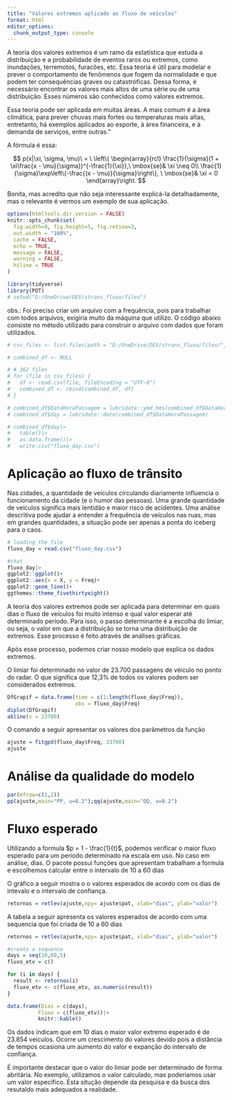 ```yaml
---
title: "Valores extremos aplicado ao fluxo de veículos"
format: html
editor_options: 
  chunk_output_type: console
---
```


A teoria dos valores extremos é um ramo da estatística que estuda a distribuição e a probabilidade de eventos raros ou extremos, como inundações, terremotos, furacões, etc. Essa teoria é útil para modelar e prever o comportamento de fenômenos que fogem da normalidade e que podem ter consequências graves ou catastróficas. Dessa forma, é necessário encontrar os valores mais altos de uma série ou de uma distribuição. Esses números são conhecidos como valores extremos.

Essa teoria pode ser aplicada em muitas áreas. A mais comum é a área climática, para prever chuvas mais fortes ou temperaturas mais altas, entretanto, há exemplos aplicados ao esporte, à área financeira, e à demanda de serviços, entre outras."

A fórmula é essa:

$$
p(x|\xi, \sigma, \mu)\ = \
\left\{ \begin{array}{rcl}
\frac{1}{\sigma}(1 + \xi\frac{x - \mu}{\sigma})^{-\frac{1}{\xi}},\ \mbox{se}& \xi \neq 0\\
\frac{1}{\sigma}\exp\left\{-\frac{(x - \mu)}{\sigma}\right\}, \ \mbox{se}& \xi = 0
\end{array}\right.
$$

Bonita, mas acredito que não seja interessante explicá-la detalhadamente, mas o relevante é vermos um exemplo de sua aplicação.

```r
options(htmltools.dir.version = FALSE)
knitr::opts_chunk$set(
  fig.width=9, fig.height=5, fig.retina=3,
  out.width = "100%",
  cache = FALSE,
  echo = TRUE,
  message = FALSE, 
  warning = FALSE,
  hiline = TRUE
)
```

```r
library(tidyverse)
library(POT)
# setwd("D:/OneDrive/DEV/strans_fluxo/files")
```

obs.: Foi preciso criar um arquivo com a frequência, pois para trabalhar com todos arquivos, exigiria muito da máquina que utilizo. O código abaixo consiste no método utilizado para construir o arquivo com dados que foram utilizados.

```r
# csv_files <- list.files(path = "D:/OneDrive/DEV/strans_fluxo/files/", pattern = "T1113")

# combined_df <- NULL

# # 362 files
# for (file in csv_files) {
#   df <- read.csv(file, fileEncoding = "UTF-8")
#   combined_df <- rbind(combined_df, df)
# }

# combined_df$DataHoraPassagem = lubridate::ymd_hms(combined_df$DataHoraPassagem)
# combined_df$day = lubridate::date(combined_df$DataHoraPassagem)
```

```r
# combined_df$day|>
#   table()|>
#   as.data.frame()|>
#   write.csv("fluxo_day.csv")
```

# Aplicação ao fluxo de trânsito

Nas cidades, a quantidade de veículos circulando diariamente influencia o funcionamento da cidade (e o humor das pessoas). Uma grande quantidade de veículos significa mais lentidão e maior risco de acidentes. Uma análise descritiva pode ajudar a entender a frequência de veículos nas ruas, mas em grandes quantidades, a situação pode ser apenas a ponta do iceberg para o caos.

```r
# loading the file
fluxo_day = read.csv("fluxo_day.csv")
```

```r
#chat
fluxo_day|>
ggplot2::ggplot()+
ggplot2::aes(x = X, y = Freq)+
ggplot2::geom_line()+
ggthemes::theme_fivethirtyeight()
```

A teoria dos valores extremos pode ser aplicada para determinar em quais dias o fluxo de veículos foi muito intenso e qual valor esperar até determinado período. Para isso, o passo determinante é a escolha do limiar, ou seja, o valor em que a distribuição se torna uma distribuição de extremos. Esse processo é feito através de análises gráficas.

Após esse processo, podemos criar nosso modelo que explica os dados extremos.

O limiar foi determinado no valor de 23.700 passagens de véiculo no ponto do radar. O que significa que 12,3% de todos os valores podem ser considerados extremos.

```r
DfGrapif = data.frame(time = c(1:length(fluxo_day$Freq)),
                      obs = fluxo_day$Freq)
diplot(DfGrapif)
abline(v = 23700)
```

O comando a seguir apresentar os valores dos parâmetros da função

```r
ajuste = fitgpd(fluxo_day$Freq, 23700)
ajuste
```

# Análise da qualidade do modelo

```r
par(mfrow=c(1,2))
pp(ajuste,main="PP, u=0.2");qq(ajuste,main="QQ, u=0.2")
```

# Fluxo esperado

Utilizando a formula $p = 1 - \frac{1}{t}$, podemos verificar o maior fluxo esperado para um período determinado na escala em uso. No caso em análise, dias. O pacote possui funções que apresentam trabalham a formula e escolhemos calcular entre o intervalo de 10 a 60 dias

O gráfico a seguir mostra o o valores esperados de acordo com os dias de intevalo e o intervalo de confiança.

```r
retornos = retlev(ajuste,npy= ajuste$pat, xlab="dias", ylab="valor")
```

A tabela a seguir apresenta os valores esperados de acordo com uma sequencia que foi criada de 10 a 60 dias

```r
retornos = retlev(ajuste,npy= ajuste$pat, xlab="dias", ylab="valor")

#create a sequence
days = seq(10,60,5)
fluxo_etv = c()

for (i in days) {
  result <- retornos(i)
  fluxo_etv <- c(fluxo_etv, as.numeric(result))
}

data.frame(Dias = c(days),
          Fluxo = c(fluxo_etv))|>
          knitr::kable()
```

Os dados indicam que em 10 dias o maior valor extremo esperado é de 23.854 veículos. Ocorre um crescimento do valores devido pois a distância de tempos ocasiona um aumento do valor e expanção do intervalo de confiança.

É importante destacar que o valor do limiar pode ser determinado de forma abritária. No exemplo, utilizamos o valor calculado, mas poderiamos usar um valor específico. Esta situção depende da pesquisa e da busca dos resutaldo mais adequados a realidade.
